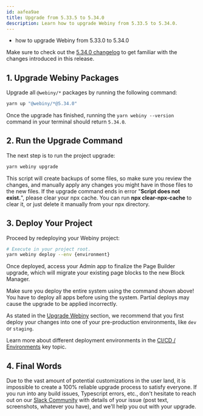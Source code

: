```yaml
---
id: aafea9ae
title: Upgrade from 5.33.5 to 5.34.0
description: Learn how to upgrade Webiny from 5.33.5 to 5.34.0.
---
```



<Alert type="success" title="What you’ll learn">

- how to upgrade Webiny from 5.33.0 to 5.34.0

</Alert>

<Alert type="info">

Make sure to check out the [5.34.0 changelog](/docs/{version}/release-notes/5.34.0/changelog) to get familiar with the changes introduced in this release.

</Alert>

## 1. Upgrade Webiny Packages

Upgrade all `@webiny/*` packages by running the following command:

```bash
yarn up "@webiny/*@5.34.0"
```

Once the upgrade has finished, running the `yarn webiny --version` command in your terminal should return `5.34.0`.

## 2. Run the Upgrade Command

The next step is to run the project upgrade:

```bash
yarn webiny upgrade
```

<Alert type="info">
  This script will create backups of some files, so make sure you review the changes, and manually
  apply any changes you might have in those files to the new files.
</Alert>

<Alert type="warning">
  If the upgrade command ends in error "<strong>Script does not exist.</strong>", please clear your
  npx cache. You can run <strong>npx clear-npx-cache</strong> to clear it, or just delete it
  manually from your npx directory.
</Alert>

## 3. Deploy Your Project

Proceed by redeploying your Webiny project:

```bash
# Execute in your project root.
yarn webiny deploy --env {environment}
```

Once deployed, access your Admin app to finalize the Page Builder upgrade, which will migrate your existing page blocks to the new Block Manager.

<Alert type="warning">

Make sure you deploy the entire system using the command shown above! You have to deploy all apps before using the system. Partial deploys may cause the upgrade to be applied incorrectly.

</Alert>

<Alert type="warning">

As stated in the [Upgrade Webiny](/docs/{version}/release-notes/upgrade-webiny#pre-production-environments-first) section, we recommend that you first deploy your changes into one of your pre-production environments, like `dev` or `staging`.

</Alert>

<Alert type="info">

Learn more about different deployment environments in the [CI/CD / Environments](/docs/{version}/core-development-concepts/ci-cd/environments) key topic.

</Alert>

## 4. Final Words

Due to the vast amount of potential customizations in the user land, it is impossible to create a 100% reliable upgrade process to satisfy everyone. If you run into any build issues, Typescript errors, etc., don't hesitate to reach out on our [Slack Community](https://webiny.com/slack) with details of your issue (post text, screenshots, whatever you have), and we'll help you out with your upgrade.
